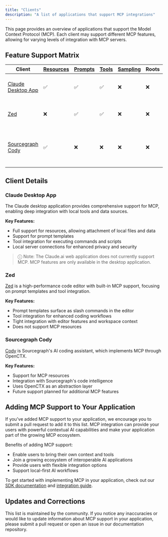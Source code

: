 ```yaml
---
title: "Clients"
description: "A list of applications that support MCP integrations"
---
```


This page provides an overview of applications that support the Model Context Protocol (MCP). Each client may support different MCP features, allowing for varying levels of integration with MCP servers.

## Feature Support Matrix

| Client                    | [Resources] | [Prompts] | [Tools] | [Sampling] | Roots | Notes                                             |
|---------------------------|-------------|-----------|---------|------------|-------|---------------------------------------------------|
| [Claude Desktop App][Claude] | ✅         | ✅         | ✅       | ❌          | ❌     | Full support for all MCP features                 |
| [Zed][Zed]                | ❌         | ✅         | ✅       | ❌          | ❌     | Prompts appear as slash commands                  |
| [Sourcegraph Cody][Cody]  | ✅         | ❌         | ❌       | ❌          | ❌     | Currently only supports resources through OpenCTX |

[Claude]: https://claude.ai/download
[Zed]: https://zed.dev
[Cody]: https://sourcegraph.com/cody

[Resources]: https://modelcontextprotocol.io/docs/concepts/resources
[Prompts]: https://modelcontextprotocol.io/docs/concepts/prompts
[Tools]: https://modelcontextprotocol.io/docs/concepts/tools
[Sampling]: https://modelcontextprotocol.io/docs/concepts/sampling

## Client Details

### Claude Desktop App
The Claude desktop application provides comprehensive support for MCP, enabling deep integration with local tools and data sources.

**Key Features:**
- Full support for resources, allowing attachment of local files and data
- Support for prompt templates
- Tool integration for executing commands and scripts
- Local server connections for enhanced privacy and security

> ⓘ Note: The Claude.ai web application does not currently support MCP. MCP features are only available in the desktop application.

### Zed
[Zed](https://zed.dev/docs/assistant/model-context-protocol) is a high-performance code editor with built-in MCP support, focusing on prompt templates and tool integration.

**Key Features:**
- Prompt templates surface as slash commands in the editor
- Tool integration for enhanced coding workflows
- Tight integration with editor features and workspace context
- Does not support MCP resources

### Sourcegraph Cody
[Cody](https://openctx.org/docs/providers/modelcontextprotocol) is Sourcegraph's AI coding assistant, which implements MCP through OpenCTX.

**Key Features:**
- Support for MCP resources
- Integration with Sourcegraph's code intelligence
- Uses OpenCTX as an abstraction layer
- Future support planned for additional MCP features

## Adding MCP Support to Your Application

If you've added MCP support to your application, we encourage you to submit a pull request to add it to this list. MCP integration can provide your users with powerful contextual AI capabilities and make your application part of the growing MCP ecosystem.

Benefits of adding MCP support:
- Enable users to bring their own context and tools
- Join a growing ecosystem of interoperable AI applications
- Provide users with flexible integration options
- Support local-first AI workflows

To get started with implementing MCP in your application, check out our [SDK documentation](/sdks) and [integration guide](/integration-guide).

## Updates and Corrections

This list is maintained by the community. If you notice any inaccuracies or would like to update information about MCP support in your application, please submit a pull request or open an issue in our documentation repository.
